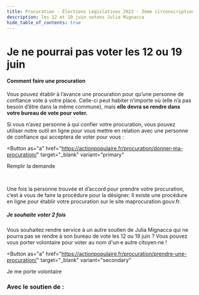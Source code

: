 ```yaml
---
title: Procuration · Élections Législatives 2022 · 3ème circonscription de l'Hérault
description: les 12 et 19 juin votons Julia Mignacca
hide_table_of_contents: true
---
```



# Je ne pourrai pas voter les 12 ou 19 juin

#### Comment faire une procuration

Vous pouvez établir à l’avance une procuration pour qu’une personne de confiance vote à votre place. Celle-ci peut habiter n’importe où (elle n’a pas besoin d’être dans la même commune), mais **elle devra se rendre dans votre bureau de vote pour voter.**

Si vous n’avez personne à qui confier votre procuration, vous pouvez utiliser notre outil en ligne pour vous mettre en relation avec une personne de confiance qui acceptera de voter pour vous :

<Button
  as="a"
  href="https://actionpopulaire.fr/procuration/donner-ma-procuration/"
  target="_blank"
  variant="primary"
>
  Remplir la demande
</Button>

<br />

Une fois la personne trouvée et d’accord pour prendre votre procuration, c’est à vous de faire la procédure pour la désigner. Il existe une procédure en ligne pour établir votre procuration sur le site maprocuration.gouv.fr.

##### Je souhaite voter 2 fois

Vous souhaitez rendre service à un autre soutien de Julia Mignacca qui ne pourra pas se rendre à son bureau de vote les 12 ou 19 juin ? Vous pouvez vous porter volontaire pour voter au nom d'un·e autre citoyen·ne !

<Button
  as="a"
  href="https://actionpopulaire.fr/procuration/prendre-une-procuration/"
  target="_blank"
  variant="secondary"
>
  Je me porte volontaire
</Button>

### Avec le soutien de :

<LogoSoup />
